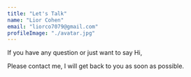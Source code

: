 ```yaml
---
title: "Let's Talk"
name: "Lior Cohen"
email: "liorco7079@gmail.com"
profileImage: "./avatar.jpg"
---
```


If you have any question or just want to say Hi,

Please contact me, I will get back to you as soon as possible.
